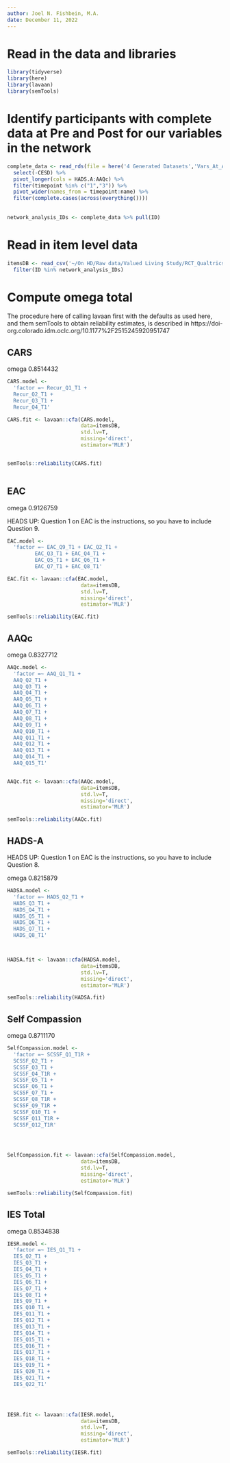 ```yaml
---
author: Joel N. Fishbein, M.A.
date: December 11, 2022
---
```


# Read in the data and libraries

```r

library(tidyverse)
library(here)
library(lavaan)
library(semTools)

``` 

# Identify participants with complete data at Pre and Post for our variables in the network

```r

complete_data <- read_rds(file = here('4 Generated Datasets','Vars_At_All_Timepoints.rds')) %>%
  select(-CESD) %>%
  pivot_longer(cols = HADS.A:AAQc) %>%
  filter(timepoint %in% c("1","3")) %>%
  pivot_wider(names_from = timepoint:name) %>%
  filter(complete.cases(across(everything())))
  
  
network_analysis_IDs <- complete_data %>% pull(ID)


```

# Read in item level data 

```r

itemsDB <- read_csv('~/On HD/Raw data/Valued Living Study/RCT_Qualtrics_Unabridged_6.8.21.csv', na = "#NULL!") %>%
  filter(ID %in% network_analysis_IDs)

```


# Compute omega total

The procedure here of calling lavaan first with the defaults as used here, and them semTools to obtain reliability estimates, is described in https://doi-org.colorado.idm.oclc.org/10.1177%2F2515245920951747

## CARS

omega  0.8514432

```r

CARS.model <-
  'factor =~ Recur_Q1_T1 + 
  Recur_Q2_T1 + 
  Recur_Q3_T1 + 
  Recur_Q4_T1'

CARS.fit <- lavaan::cfa(CARS.model, 
                        data=itemsDB, 
                        std.lv=T, 
                        missing='direct', 
                        estimator='MLR')


semTools::reliability(CARS.fit)
  

```


## EAC

omega  0.9126759

HEADS UP: Question 1 on EAC is the instructions, so you have to include Question 9.

```r

EAC.model <-
  'factor =~ EAC_Q9_T1 + EAC_Q2_T1 +
         EAC_Q3_T1 + EAC_Q4_T1 +
         EAC_Q5_T1 + EAC_Q6_T1 +
         EAC_Q7_T1 + EAC_Q8_T1'

EAC.fit <- lavaan::cfa(EAC.model, 
                        data=itemsDB, 
                        std.lv=T, 
                        missing='direct', 
                        estimator='MLR')

semTools::reliability(EAC.fit)

```


## AAQc
omega  0.8327712

```r

AAQc.model <-
  'factor =~ AAQ_Q1_T1 +
  AAQ_Q2_T1 +
  AAQ_Q3_T1 +
  AAQ_Q4_T1 +
  AAQ_Q5_T1 +
  AAQ_Q6_T1 +
  AAQ_Q7_T1 +
  AAQ_Q8_T1 +
  AAQ_Q9_T1 +
  AAQ_Q10_T1 +
  AAQ_Q11_T1 +
  AAQ_Q12_T1 +
  AAQ_Q13_T1 +
  AAQ_Q14_T1 +
  AAQ_Q15_T1'


AAQc.fit <- lavaan::cfa(AAQc.model, 
                        data=itemsDB, 
                        std.lv=T, 
                        missing='direct', 
                        estimator='MLR')

semTools::reliability(AAQc.fit)
```


## HADS-A

HEADS UP: Question 1 on EAC is the instructions, so you have to include Question 8.

omega  0.8215879
```r

HADSA.model <-
  'factor =~ HADS_Q2_T1 +
  HADS_Q3_T1 +
  HADS_Q4_T1 +
  HADS_Q5_T1 +
  HADS_Q6_T1 +
  HADS_Q7_T1 +
  HADS_Q8_T1'



HADSA.fit <- lavaan::cfa(HADSA.model, 
                        data=itemsDB, 
                        std.lv=T, 
                        missing='direct', 
                        estimator='MLR')

semTools::reliability(HADSA.fit)
```





## Self Compassion

omega  0.8711170

```r

SelfCompassion.model <-
  'factor =~ SCSSF_Q1_T1R +
  SCSSF_Q2_T1 +
  SCSSF_Q3_T1 +
  SCSSF_Q4_T1R +
  SCSSF_Q5_T1 +
  SCSSF_Q6_T1 +
  SCSSF_Q7_T1 +
  SCSSF_Q8_T1R +
  SCSSF_Q9_T1R +
  SCSSF_Q10_T1 +
  SCSSF_Q11_T1R +
  SCSSF_Q12_T1R'




SelfCompassion.fit <- lavaan::cfa(SelfCompassion.model, 
                        data=itemsDB, 
                        std.lv=T, 
                        missing='direct', 
                        estimator='MLR')

semTools::reliability(SelfCompassion.fit)
```




## IES Total

omega  0.8534838

```r

IESR.model <-
  'factor =~ IES_Q1_T1 +
  IES_Q2_T1 +
  IES_Q3_T1 +
  IES_Q4_T1 +
  IES_Q5_T1 +
  IES_Q6_T1 +
  IES_Q7_T1 +
  IES_Q8_T1 +
  IES_Q9_T1 +
  IES_Q10_T1 +
  IES_Q11_T1 +
  IES_Q12_T1 +
  IES_Q13_T1 +
  IES_Q14_T1 +
  IES_Q15_T1 +
  IES_Q16_T1 +
  IES_Q17_T1 +
  IES_Q18_T1 +
  IES_Q19_T1 +
  IES_Q20_T1 +
  IES_Q21_T1 +
  IES_Q22_T1'




IESR.fit <- lavaan::cfa(IESR.model, 
                        data=itemsDB, 
                        std.lv=T, 
                        missing='direct', 
                        estimator='MLR')

semTools::reliability(IESR.fit)
```


